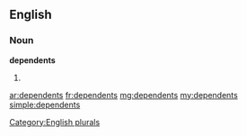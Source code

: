 ==English==

===Noun===
'''dependents'''

# {{plural of|dependent}}

[[Category:English plurals]]

[[ar:dependents]]
[[fr:dependents]]
[[mg:dependents]]
[[my:dependents]]
[[simple:dependents]]